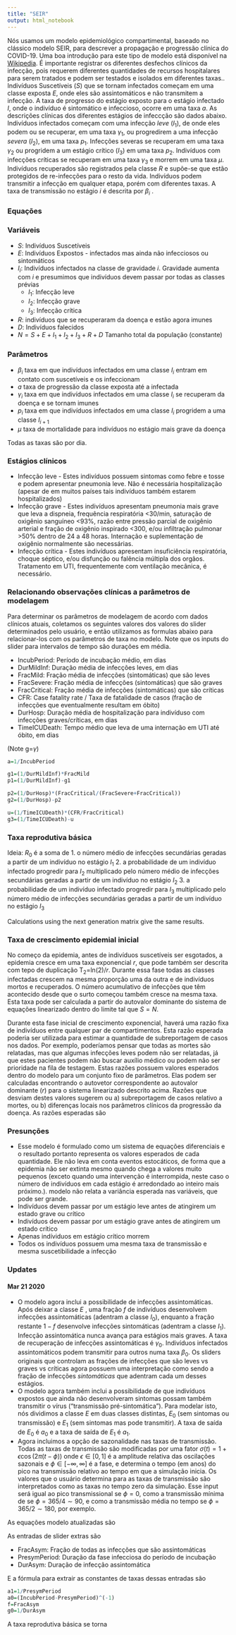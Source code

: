 ```yaml
---
title: "SEIR"
output: html_notebook
---
```


Nós usamos um modelo epidemiológico compartimental, baseado no clássico modelo SEIR, para descrever a propagação e progressão clínica do COVID-19. Uma boa introdução para este tipo de modelo está disponível na [Wikipedia](https://en.wikipedia.org/wiki/Compartmental_models_in_epidemiology).  É importante registrar os diferentes desfechos clínicos da infecção, pois requerem diferentes quantidades de recursos hospitalares para serem tratados e podem ser testados e isolados em diferentes taxas.. Indivíduos Suscetíveis ($S$) que se tornam infectados começam em uma classe exposta $E$, onde eles são assintomáticos e não transmitem a infecção. A taxa de progresso do estágio exposto para o estágio infectado $I$, onde o indivíduo é sintomático e infeccioso, ocorre em uma taxa $a$. As descrições clínicas dos diferentes estágios de infeccção são dados abaixo. Indivíduos infectados começam com uma infecção *leve* ($I_1$), de onde eles podem ou se recuperar, em uma taxa $\gamma_1$, ou progredirem a uma infecção *severa* ($I_2$), em uma taxa $p_1$. Infecções severas se recuperam em uma taxa $\gamma_2$ ou progridem a um estágio crítico ($I_3$) em uma taxa $p_2$. Indivíduos com infecções críticas se recuperam em uma taxa $\gamma_3$ e morrem em uma taxa $\mu$. Indivíduos recuperados são registrados pela classe $R$ e supõe-se que estão protegidos de re-infecções para o resto da vida. Indivíduos podem transmitir a infecção em qualquer etapa, porém com diferentes taxas. A taxa de transmissão no estágio $i$ é descrita por $\beta_i$ . 
 
### Equações

\begin{equation}
\dot{S} = -(\beta_1 I_1 -\beta_2 I_2 - \beta_3 I_3) S
\end{equation}

\begin{equation}
\dot{E} =(\beta_1 I_1 +\beta_2 I_2 + \beta_3 I_3) S - a E \\
\end{equation}

\begin{equation}
\dot{I_1} = a E - (\gamma_1 + p_1) I_1 \\
\end{equation}

\begin{equation}
\dot{I_2} = p_1 I_1 -(\gamma_2 + p_2) I_2 \\
\end{equation}

\begin{equation}
\dot{I_3}  = p_2 I_2 -(\gamma_3 + \mu) I_3 \\
\end{equation}

\begin{equation}
\dot{R}  = \gamma_1 I_1 + \gamma_2 I_2 + \gamma_3 I_3 \\
\end{equation}

\begin{equation}
\dot{D}  = \mu I_3
\end{equation}



### Variáveis
* $S$: Indivíduos Suscetíveis
* $E$: Indivíduos Expostos - infectados mas ainda não infecciosos ou sintomáticos
* $I_i$: Indivíduos infectados na classe de gravidade $i$. Gravidade aumenta com $i$ e presumimos que indivíduos devem passar por todas as classes prévias
  * $I_1$: Infecção leve 
  * $I_2$: Infecção grave 
  * $I_3$: Infecção crítica 
* $R$: indivíduos que se recuperaram da doença e estão agora imunes
* $D$: Indivíduos falecidos
* $N=S+E+I_1+I_2+I_3+R+D$ Tamanho total da população (constante)

### Parâmetros
* $\beta_i$ taxa em que indivíduos infectados em uma classe $I_i$ entram em contato com suscetíveis e os infeccionam
* $a$ taxa de progressão da classe exposta até a infectada
* $\gamma_i$ taxa em que indivíduos infectados em uma classe $I_i$ se recuperam da doença e se tornam imunes
* $p_i$ taxa em que indivíduos infectados em uma classe $I_i$ progridem a uma classe $I_{i+1}$
* $\mu$ taxa de mortalidade para indivíduos no estágio mais grave da doença

Todas as taxas são por dia.

### Estágios clínicos

* Infecção leve - Estes indivíduos possuem sintomas como febre e tosse e podem apresentar pneumonia leve. Não é necessária hospitalização (apesar de em muitos países tais indivíduos também estarem hospitalizados)
* Infecção grave - Estes indivíduos apresentam pneumonia mais grave que leva a dispneia, frequência respiratória <30/min, saturação de oxigênio sanguíneo <93%, razão entre pressão parcial de oxigênio arterial e fração de oxigênio inspirado <300, e/ou infiltração pulmonar >50% dentro de 24 a 48 horas. Internação e suplementação de oxigênio normalmente são necessárias.
* Infecção crítica - Estes indivíduos apresentam insuficiência respiratória, choque séptico, e/ou disfunção ou falência múltipla dos orgãos. Tratamento em UTI, frequentemente com ventilação mecânica, é necessário.


### Relacionando observações clínicas a parâmetros de modelagem

Para determinar os parâmetros de modelagem de acordo com dados clínicos atuais, coletamos os seguintes valores dos valores do slider determinados pelo usuário, e então utilizamos as formulas abaixo para relacionar-los com os parâmetros de taxa no modelo. Note que os inputs do slider para intervalos de tempo são durações em média.

* IncubPeriod:  Período de incubação médio, em dias
* DurMildInf: Duração média de infecções leves, em dias
* FracMild: Fração média de infecções (sintomáticas) que são leves
* FracSevere: Fração média de infecções (sintomáticas) que são graves
* FracCritical: Fração média de infecções (sintomáticas) que são críticas
* CFR: Case fatality rate / Taxa de fatalidade de casos (fração de infecções que eventualmente resultam em óbito)
* DurHosp: Duração média de hospitalização para indivíduso com infecções graves/críticas, em dias
* TimeICUDeath: Tempo médio que leva de uma internação em UTI até óbito, em dias

(Note g=$\gamma$)
```r
a=1/IncubPeriod

g1=(1/DurMildInf)*FracMild
p1=(1/DurMildInf)-g1

p2=(1/DurHosp)*(FracCritical/(FracSevere+FracCritical))
g2=(1/DurHosp)-p2

u=(1/TimeICUDeath)*(CFR/FracCritical)
g3=(1/TimeICUDeath)-u

```


### Taxa reprodutiva básica

Ideia: $R_0$ é a soma de 
1. o número médio de infecções secundárias geradas a partir de um indivíduo no estágio $I_1$
2. a probabilidade de um indivíduo infectado progredir para $I_2$ multiplicado pelo número médio de infecções secundárias geradas a partir de um indivíduo no estágio $I_2$
3.  a probabilidade de um indivíduo infectado progredir para  $I_3$ multiplicado pelo número médio de infecções secundárias geradas a partir de um indivíduo no estágio $I_3$

\begin{equation}
R_0  = N\frac{\beta_1}{p_1+\gamma_1} + \frac{p_1}{p_1 + \gamma_1} \left( \frac{N \beta_2}{p_2+\gamma_2} + \frac{p_2}{p_2 + \gamma_2} \frac{N \beta_3}{\mu+\gamma_3}\right)
\end{equation}

\begin{equation}
 = N\frac{1}{p_1+\gamma_1} \left(\beta_1 + \frac{p_1}{p_2 + \gamma_2} \left( \beta_2 +  \beta_3 \frac{p_2}{\mu + \gamma_3} \right) \right)
\end{equation}

Calculations using the next generation matrix give the same results. 

### Taxa de crescimento epidemial inicial

No começo da epidemia, antes de indivíduos suscetíveis ser esgotados, a epidemia cresce em uma taxa exponencial $r$, que pode também ser descrita com tepo de duplicação T$_2$=ln(2)$/r$. Durante essa fase todas as classes infectadas crescem na mesma proporção uma da outra e de indivíduos mortos e recuperados. O número acumulativo de infecções que têm acontecido desde que o surto começou também cresce na mesma taxa. Esta taxa pode ser calculada a partir do autovalor dominante do sistema de equações linearizado dentro do limite tal que $S=N$. 

Durante esta fase inicial de crescimento exponencial, haverá uma razão fixa de indivíduos entre qualquer par de compartimentos. Esta razão esperada poderia ser utilizada para estimar a quantidade de subreportagem de casos nos dados. Por exemplo, poderíamos pensar que todas as mortes são relatadas, mas que algumas infecções leves podem não ser relatadas, já que estes pacientes podem não buscar auxílio médico ou podem não ser prioridade na fila de testagem. Estas razões possuem valores esperados dentro do modelo para um conjunto fixo de parâmetros. Elas podem ser calculadas encontrando o autovetor correspondente ao autovalor dominante ($r$) para o sistema linearizado descrito acima. Razões que desviam destes valores sugerem ou a) subreportagem de casos relativo a mortes, ou b) diferenças locais nos parâmetros clínicos da progressão da doença. As razões esperadas são

\begin{equation}
\frac{I_3}{D} = \frac{r}{\mu}
\end{equation}

\begin{equation}
\frac{I_2}{D} = \frac{(\mu+\gamma_3+r)}{p_2}\frac{r}{\mu}
\end{equation}

\begin{equation}
\frac{I_1}{D} = \frac{(p_2+\gamma_2+r)}{p_1}\frac{(\mu+\gamma_3+r)}{p_2}\frac{r}{\mu}
\end{equation}

\begin{equation}
\frac{\textrm{Total symptomatic}}{D} =_ \sum I_i = \frac{r}{\mu} \left[1 + \frac{(\mu+\gamma_3+r)}{p_2} \left(1+\frac{(p_2+\gamma_2+r)}{p_1} \right) \right]
\end{equation}

\begin{equation}
\frac{E}{D} = \frac{(p_1+\gamma_1+r)}{a}\frac{(p_2+\gamma_2+r)}{p_1}\frac{(\mu+\gamma_3+r)}{p_2}\frac{r}{\mu}
\end{equation}

### Presunções

* Esse modelo é formulado como um sistema de equações diferenciais e o resultado portanto representa os valores esperados de cada quantidade. Ele não leva em conta eventos estocáticos, de forma que a epidemia não ser extinta mesmo quando chega a valores muito pequenos (exceto quando uma intervenção é interrompida, neste caso o número de indivíduos em cada estágio é arredondado ao inteiro mais próximo.).  modelo não relata a variância esperada nas variáveis, que pode ser grande. 
* Indivíduos devem passar por um estágio leve antes de atingirem um estado grave ou crítico
* Indivíduos devem passar por um estágio grave antes de atingirem um estado crítico
* Apenas indíviduos em estágio crítico morrem
* Todos os indivíduos possuem uma mesma taxa de transmissão e mesma suscetibilidade a infecção

### Updates

#### Mar 21 2020

* O modelo agora inclui a possibilidade de infecções assintomáticas. Após deixar a classe $E$ , uma fração $f$ de indivíduos desenvolvem infecções assintomáticas (adentram a classe $I_0$), enquanto a fração restante $1-f$ desenvolve infecções sintomáticas (adentram a classe $I_1$). Infecção assintomática nunca avança para estágios mais graves. A taxa de recuperação de infecções assintomáticas é $\gamma_0$. Indivíduos infectados assintomáticos podem transmitir para outros numa taxa $\beta_0$. Os sliders originais que controlam as frações de infecções que são leves vs graves vs críticas agora possuem uma interpretação como sendo a fração de infecções _sintomáticas_ que adentram cada um desses estágios. 
* O modelo agora também inclui a possibilidade de que indivíduos expostos que ainda não desenvolveram sintomas possam também transmitir o vírus ("transmissão pré-sintomática"). Para modelar isto, nós dividimos a classe $E$ em duas classes distintas, $E_0$ (sem sintomas ou transmissão) e $E_1$ (sem sintomas mas pode transmitir). A taxa de saída de $E_0$ é $a_0$ e a taxa de saída de $E_1$ é $a_1$. 
* Agora incluimos a opção de sazonalidade nas taxas de transmissão. Todas as taxas de transmissão são modificadas por uma fator $\sigma(t) = 1 + \epsilon \cos(2 \pi (t-\phi))$ onde $\epsilon \in [0,1]$ é a amplitude relativa das oscilações sazonais e $\phi \in [-\infty, \infty]$ é a fase, e determina o tempo (em anos) do pico na transmissão relativo ao tempo em que a simulação inicia. Os valores que o usuário determina para as taxas de transmissão são interpretados como as taxas no tempo zero da simulação. Esse input será igual ao pico transmissional se $\phi = 0$, como a transmissão mínima de se $\phi=365/4 \sim 90$, e como a transmissão média no tempo se $\phi=365/2 \sim 180$, por exemplo. 

As equações modelo atualizadas são

\begin{equation}
\dot{S} = -(\beta_e E_1 + \beta_0 I_0 + \beta_1 I_1 +\beta_2 I_2 + \beta_3 I_3) S \sigma(t)
\end{equation}

\begin{equation}
\dot{E_0} =(\beta_e E_1 + \beta_0 I_0 +\beta_1 I_1 +\beta_2 I_2 + \beta_3 I_3) S \sigma(t) - a_0 E_0 \\
\end{equation}

\begin{equation}
\dot{E_1} = a_0 E_0 - a_1 E \\
\end{equation}

\begin{equation}
\dot{I_0} = f a_1 E_1 - \gamma_0 I_0 \\
\end{equation}

\begin{equation}
\dot{I_1} = (1-f) a_1 E_1 - (\gamma_1 + p_1) I_1 \\
\end{equation}

\begin{equation}
\dot{I_2} = p_1 I_1 -(\gamma_2 + p_2) I_2 \\
\end{equation}

\begin{equation}
\dot{I_3}  = p_2 I_2 -(\gamma_3 + \mu) I_3 \\
\end{equation}

\begin{equation}
\dot{R}  = \gamma_0 I_0 + \gamma_1 I_1 + \gamma_2 I_2 + \gamma_3 I_3 \\
\end{equation}

\begin{equation}
\dot{D}  = \mu I_3
\end{equation}

As entradas de slider extras são

* FracAsym: Fração de todas as infecções que são assintomáticas
* PresymPeriod: Duração da fase infecciosa do período de incubação
* DurAsym: Duração de infecção assintomática

E a fórmula para extrair as constantes de taxas dessas entradas são

```r
a1=1/PresymPeriod
a0=(IncubPeriod-PresymPeriod)^(-1)
f=FracAsym
g0=1/DurAsym
```

A taxa reprodutiva básica se torna

\begin{equation}
R_0 = N \left[ \frac{\beta_e}{a_1} + f \frac{\beta_0}{\gamma_0} + (1-f) \frac{1}{p_1+\gamma_1} \left(\beta_1 + \frac{p_1}{p_2 + \gamma_2} \left( \beta_2 +  \beta_3 \frac{p_2}{\mu + \gamma_3} \right) \right) \right]
\end{equation}

